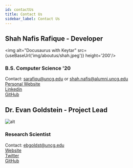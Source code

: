 ```yaml
---
id: contactUs
title: Contact Us
sidebar_label: Contact Us
---
```


## Shah Nafis Rafique - Developer

<!-- ![alt](https://media-exp1.licdn.com/dms/image/C4D03AQF4hLLcnpa1Vw/profile-displayphoto-shrink_200_200/0?e=1597276800&v=beta&t=AaTNzI1aFDJMsqEFdrS_fT9cTuBlTdqRxLfIQ7Fo2FM)   -->
<img alt="Docusaurus with Keytar" src={useBaseUrl('img/aboutus/shah.jpeg')} height='200'/>

###  B.S. Computer Science '20
Contact:
sarafiqu@uncg.edu or shah.nafis@alumni.uncg.edu  
[Personal Website](http://shahnafisrafique.com/)    
[Linkedin](https://www.linkedin.com/in/shahnafis/)  
[GitHub](https://github.com/ShahNafisRafique)


## Dr. Evan Goldstein - Project Lead
![alt](https://ges.uncg.edu/wp-content/uploads/2019/08/goldstein-237x300.jpg)


<!-- <div style={{display:'flex',justifyContent:'space-between'}}>
    <div>
        <div>
            You may contact Dr.Evan Goldstein at his email at <a href="mailto:ebgoldst@uncg.edu">ebgoldst@uncg.edu</a>.
        </div>
        <div>
            Dr.Evan Goldstein <a href="https://ges.uncg.edu/person/dr-evan-goldstein/">UNCG page</a>.
            
        </div>      
    </div>
   
    <img src="https://mdx-logo.now.sh" alt="Italian Trulli"/>

</div> -->

### Research Scientist
Contact:
ebgoldst@uncg.edu  
[Website](https://ebgoldstein.wordpress.com/)   
[Twitter](https://twitter.com/ebgoldstein)   
[GitHub](https://github.com/ebgoldstein)
<!-- [UNCG Page](https://ges.uncg.edu/person/dr-evan-goldstein/) -->
